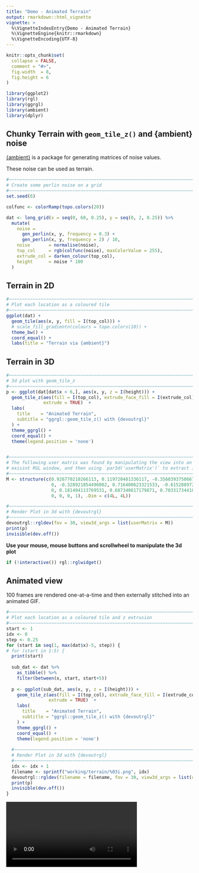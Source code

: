 ```yaml
---
title: "Demo - Animated Terrain"
output: rmarkdown::html_vignette
vignette: >
  %\VignetteIndexEntry{Demo - Animated Terrain}
  %\VignetteEngine{knitr::rmarkdown}
  %\VignetteEncoding{UTF-8}
---
```


```r
knitr::opts_chunk$set(
  collapse = FALSE,
  comment = "#>",
  fig.width  = 8,
  fig.height = 6
)
```

```r
library(ggplot2)
library(rgl)
library(ggrgl)
library(ambient)
library(dplyr)
```



Chunky Terrain with `geom_tile_z()`  and {ambient} noise
-----------------------------------------------------------------------------

[{ambient}](https://github.com/thomasp85/ambient) is a package for generating
matrices of noise values.

These noise can be used as terrain.

```r
#~~~~~~~~~~~~~~~~~~~~~~~~~~~~~~~~~~~~~~~~~~~~~~~~~~~~~~~~~~~~~~~~~~~~~~~~~~~~
# Create some perlin noise on a grid
#~~~~~~~~~~~~~~~~~~~~~~~~~~~~~~~~~~~~~~~~~~~~~~~~~~~~~~~~~~~~~~~~~~~~~~~~~~~~
set.seed(6)

colfunc <- colorRamp(topo.colors(20))

dat <- long_grid(x = seq(0, 60, 0.25), y = seq(0, 2, 0.25)) %>% 
  mutate(
    noise = 
      gen_perlin(x, y, frequency = 0.3) + 
      gen_perlin(x, y, frequency = 2) / 10,
    noise       = normalise(noise),
    top_col     = rgb(colfunc(noise), maxColorValue = 255),
    extrude_col = darken_colour(top_col),
    height      = noise * 100
  )
```


Terrain in 2D
-----------------------------------------------------------------------------

```r
#~~~~~~~~~~~~~~~~~~~~~~~~~~~~~~~~~~~~~~~~~~~~~~~~~~~~~~~~~~~~~~~~~~~~~~~~~~~~
# Plot each location as a coloured tile
#~~~~~~~~~~~~~~~~~~~~~~~~~~~~~~~~~~~~~~~~~~~~~~~~~~~~~~~~~~~~~~~~~~~~~~~~~~~~
ggplot(dat) + 
  geom_tile(aes(x, y, fill = I(top_col))) + 
  # scale_fill_gradientn(colours = topo.colors(10)) + 
  theme_bw() + 
  coord_equal() + 
  labs(title = "Terrain via {ambient}")
```


Terrain in 3D
-----------------------------------------------------------------------------

```r
#~~~~~~~~~~~~~~~~~~~~~~~~~~~~~~~~~~~~~~~~~~~~~~~~~~~~~~~~~~~~~~~~~~~~~~~~~~~~
# 3d plot with geom_tile_z
#~~~~~~~~~~~~~~~~~~~~~~~~~~~~~~~~~~~~~~~~~~~~~~~~~~~~~~~~~~~~~~~~~~~~~~~~~~~~
p <- ggplot(dat[dat$x < 6,], aes(x, y, z = I(height))) +
  geom_tile_z(aes(fill = I(top_col), extrude_face_fill = I(extrude_col)), colour = NA,
              extrude = TRUE)  +
  labs(
    title    = "Animated Terrain",
    subtitle = "ggrgl::geom_tile_z() with {devoutrgl}"
  ) + 
  theme_ggrgl() + 
  coord_equal() + 
  theme(legend.position = 'none')


#~~~~~~~~~~~~~~~~~~~~~~~~~~~~~~~~~~~~~~~~~~~~~~~~~~~~~~~~~~~~~~~~~~~~~~~~~~~~
# The following user matrix was found by manipulating the view into an 
# exisint RGL window, and then using `par3d('userMatrix')` to extract it
#~~~~~~~~~~~~~~~~~~~~~~~~~~~~~~~~~~~~~~~~~~~~~~~~~~~~~~~~~~~~~~~~~~~~~~~~~~~~
M <- structure(c(0.926770210266113, 0.119720481336117, -0.356039375066757, 
                 0, -0.328921854496002, 0.716400623321533, -0.615288972854614, 
                 0, 0.181404113769531, 0.687340617179871, 0.70331734418869, 0, 
                 0, 0, 0, 1), .Dim = c(4L, 4L))

#~~~~~~~~~~~~~~~~~~~~~~~~~~~~~~~~~~~~~~~~~~~~~~~~~~~~~~~~~~~~~~~~~~~~~~~~~~~~
# Render Plot in 3d with {devoutrgl}
#~~~~~~~~~~~~~~~~~~~~~~~~~~~~~~~~~~~~~~~~~~~~~~~~~~~~~~~~~~~~~~~~~~~~~~~~~~~~
devoutrgl::rgldev(fov = 30, view3d_args = list(userMatrix = M))
print(p)
invisible(dev.off())
```



**Use your mouse, mouse buttons and scrollwheel to manipulate the 3d plot**

```r
if (!interactive()) rgl::rglwidget()
```



Animated view
-----------------------------------------------------------------------------

100 frames are rendered one-at-a-time and then externally stitched into an
animated GIF.


```r
#~~~~~~~~~~~~~~~~~~~~~~~~~~~~~~~~~~~~~~~~~~~~~~~~~~~~~~~~~~~~~~~~~~~~~~~~~~~~
# Plot each location as a coloured tile and z extrusion
#~~~~~~~~~~~~~~~~~~~~~~~~~~~~~~~~~~~~~~~~~~~~~~~~~~~~~~~~~~~~~~~~~~~~~~~~~~~~
start <- 1
idx <- 0
step <- 0.25
for (start in seq(1, max(dat$x)-5, step)) {
# for (start in 1:5) {
  print(start)
  
  sub_dat <- dat %>%
    as_tibble() %>% 
    filter(between(x, start, start+5))
  
  p <- ggplot(sub_dat, aes(x, y, z = I(height))) +
    geom_tile_z(aes(fill = I(top_col), extrude_face_fill = I(extrude_col)), colour = NA,
                extrude = TRUE)  +
    labs(
      title    = "Animated Terrain",
      subtitle = "ggrgl::geom_tile_z() with {devoutrgl}"
    ) + 
    theme_ggrgl() + 
    coord_equal() + 
    theme(legend.position = 'none')
  
  #~~~~~~~~~~~~~~~~~~~~~~~~~~~~~~~~~~~~~~~~~~~~~~~~~~~~~~~~~~~~~~~~~~~~~~~~~~~~
  # Render Plot in 3d with {devoutrgl}
  #~~~~~~~~~~~~~~~~~~~~~~~~~~~~~~~~~~~~~~~~~~~~~~~~~~~~~~~~~~~~~~~~~~~~~~~~~~~~
  idx <- idx + 1
  filename <- sprintf("working/terrain/%03i.png", idx)
  devoutrgl::rgldev(filename = filename, fov = 30, view3d_args = list(userMatrix = M), close_window = TRUE)
  print(p)
  invisible(dev.off())
}
```


 <video width="70%" controls>
  <source src="images/terrain.mp4">
  Your browser does not support the video tag.
</video> 
